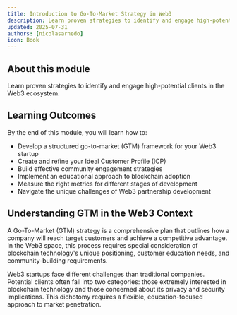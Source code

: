 ```yaml
---
title: Introduction to Go-To-Market Strategy in Web3
description: Learn proven strategies to identify and engage high-potential clients in the Web3 ecosystem
updated: 2025-07-31
authors: [nicolasarnedo]
icon: Book
---
```


## About this module

Learn proven strategies to identify and engage high-potential clients in the Web3 ecosystem.

## Learning Outcomes

By the end of this module, you will learn how to:
- Develop a structured go-to-market (GTM) framework for your Web3 startup
- Create and refine your Ideal Customer Profile (ICP)
- Build effective community engagement strategies
- Implement an educational approach to blockchain adoption
- Measure the right metrics for different stages of development
- Navigate the unique challenges of Web3 partnership development

## Understanding GTM in the Web3 Context

A Go-To-Market (GTM) strategy is a comprehensive plan that outlines how a company will reach target customers and achieve a competitive advantage. In the Web3 space, this process requires special consideration of blockchain technology's unique positioning, customer education needs, and community-building requirements.

Web3 startups face different challenges than traditional companies. Potential clients often fall into two categories: those extremely interested in blockchain technology and those concerned about its privacy and security implications. This dichotomy requires a flexible, education-focused approach to market penetration.
